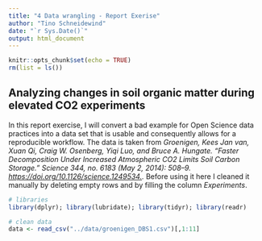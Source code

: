```yaml
---
title: "4 Data wrangling - Report Exerise"
author: "Tino Schneidewind"
date: "`r Sys.Date()`"
output: html_document
---
```


```r
knitr::opts_chunk$set(echo = TRUE)
rm(list = ls())
```

## Analyzing changes in soil organic matter during elevated CO2 experiments
 
In this report exercise, I will convert a bad example for Open Science data practices into a data set that is usable and consequently allows for a reproducible workflow. The data is taken from *Groenigen, Kees Jan van, Xuan Qi, Craig W. Osenberg, Yiqi Luo, and Bruce A. Hungate. “Faster Decomposition Under Increased Atmospheric CO2 Limits Soil Carbon Storage.” Science 344, no. 6183 (May 2, 2014): 508–9. [https://doi.org/10.1126/science.1249534.](10.1126/science.1249534).* Before using it here I cleaned it manually by deleting empty rows and by filling the column *Experiments*.


```r
# libraries
library(dplyr); library(lubridate); library(tidyr); library(readr)

# clean data
data <- read_csv("../data/groenigen_DBS1.csv")[,1:11]
```
<br>






